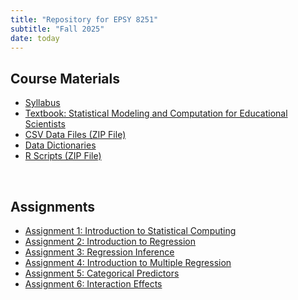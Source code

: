 ```yaml
---
title: "Repository for EPSY 8251"
subtitle: "Fall 2025"
date: today
---
```





## Course Materials

<nav aria-label="materials">
- [Syllabus](https://docs.google.com/document/d/1LvY4n32EHN4ITkMn4kNAWxeEK-SFSBaYmipysFgAAhY/edit?usp=sharing)
- [Textbook: Statistical Modeling and Computation for Educational Scientists](https://zief0002.github.io/modeling/)
- [CSV Data Files (ZIP File)](https://github.com/zief0002/urban-tortilla/raw/refs/heads/main/files/data.zip)
- [Data Dictionaries](https://docs.google.com/document/d/1u-nQvGTRs-kL6OA4LxYYZyPytV_98v9vhmDUG7Xk0dw/edit?usp=sharing)
- [R Scripts (ZIP File)](https://github.com/zief0002/urban-tortilla/raw/refs/heads/main/files/Rscripts.zip)
</nav>

<br />


## Assignments

<nav aria-label="assignments">
- [Assignment 1: Introduction to Statistical Computing](https://docs.google.com/document/d/11my4GNOxbDWZqeS_AsWJvvaGk2bZXx7HRIeQ2MCoMjU/edit?usp=sharing)
- [Assignment 2: Introduction to Regression](https://docs.google.com/document/d/1duRFN89JZJ11phisaNIxuDg_0ciudBD3Q6xevw-5ShI/edit?usp=sharing)
- [Assignment 3: Regression Inference](https://docs.google.com/document/d/1mK77wnkven6nBpneIio9sUtlxDYjpeckn6Bp85wR-Q8/edit?usp=sharing)
- [Assignment 4: Introduction to Multiple Regression](https://docs.google.com/document/d/1iPQ5ddwPC-Ny8You_wUf5uBMGh0JuO_4ahuih4PhZ0A/edit?usp=sharing)
- [Assignment 5: Categorical Predictors](https://docs.google.com/document/d/16OQKhdBYleEMVt8-uJYJkRAlWdiMhCplYUtUOOcKxo4/edit?usp=sharing)
- [Assignment 6: Interaction Effects](https://docs.google.com/document/d/1syiLp9J0FVDK90SUI0dJIselSCyLqbpVTwHUoxNnm4U/edit?usp=sharing)
</nav>

<br />




<!-- ## Worksheets -->

<!-- <nav aria-label="worksheets"> -->
<!-- - [Using RStudio](https://docs.google.com/document/d/1rDpvE35orNK6CgCCHjZw_t2mJ1ueQUNj37Dxb576PxE/edit?usp=sharing) -->
<!-- - [Learning dplyr](https://docs.google.com/document/d/177DimhBayb9tGOdUaDOU8-1AmKyEPQvy_xtgwwvjzJ0/edit?usp=sharing) -->
<!-- - [Learning ggplot2](https://docs.google.com/document/d/1UqqcEhuQrBNCdfBk__2BFLbSixoBTFTxPEWfUqhBbzs/edit?usp=sharing) -->
<!-- - [Simple Regression](https://docs.google.com/document/d/17_jumJt_LJbzvSgAQirl9jghgkMbQp1aDL1g5RCuczM/edit?usp=sharing) -->
<!-- - [z-Scores](https://docs.google.com/document/d/1-JCvpKVn9XiZQSGxsdxL6fPRmSYE-V4Wed7m8eMbf4o/edit?usp=sharing) -->
<!-- - [Displaying Effects from a Multiple Regression Model](https://docs.google.com/document/d/1zePvMG0YcaCyc4hQY1bt-YR1O1zQ-do1vr_Gowr2elA/edit?usp=sharing) -->
<!-- - [Discussion: Astrological Signs and Hospitalization](https://docs.google.com/document/d/1uzosfdCtdSU-a9zPL_cUaR2KsGwZEXw-9DMArvvyEaA/edit?usp=sharing) -->
<!-- - [Interaction Effects](https://docs.google.com/document/d/1qyU111rVC1NL2H3i1AIJt6tv0ofstffBntzVWZEEZZs/edit?usp=sharing) -->
<!-- </nav> -->
